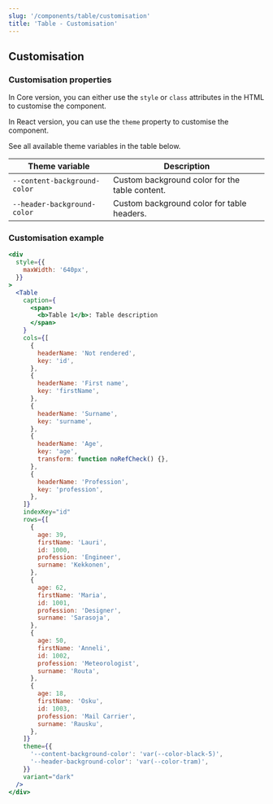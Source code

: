 ```yaml
---
slug: '/components/table/customisation'
title: 'Table - Customisation'
---
```




## Customisation

### Customisation properties
In Core version, you can either use the `style` or `class` attributes in the HTML to customise the component.

In React version, you can use the `theme` property to customise the component.

See all available theme variables in the table below.

| Theme variable               | Description                                    |
| ---------------------------- | ---------------------------------------------- |
| `--content-background-color` | Custom background color for the table content. |
| `--header-background-color`  | Custom background color for table headers.     |

### Customisation example

<Playground>

```jsx
<div
  style={{
    maxWidth: '640px',
  }}
>
  <Table
    caption={
      <span>
        <b>Table 1</b>: Table description
      </span>
    }
    cols={[
      {
        headerName: 'Not rendered',
        key: 'id',
      },
      {
        headerName: 'First name',
        key: 'firstName',
      },
      {
        headerName: 'Surname',
        key: 'surname',
      },
      {
        headerName: 'Age',
        key: 'age',
        transform: function noRefCheck() {},
      },
      {
        headerName: 'Profession',
        key: 'profession',
      },
    ]}
    indexKey="id"
    rows={[
      {
        age: 39,
        firstName: 'Lauri',
        id: 1000,
        profession: 'Engineer',
        surname: 'Kekkonen',
      },
      {
        age: 62,
        firstName: 'Maria',
        id: 1001,
        profession: 'Designer',
        surname: 'Sarasoja',
      },
      {
        age: 50,
        firstName: 'Anneli',
        id: 1002,
        profession: 'Meteorologist',
        surname: 'Routa',
      },
      {
        age: 18,
        firstName: 'Osku',
        id: 1003,
        profession: 'Mail Carrier',
        surname: 'Rausku',
      },
    ]}
    theme={{
      '--content-background-color': 'var(--color-black-5)',
      '--header-background-color': 'var(--color-tram)',
    }}
    variant="dark"
  />
</div>
```

</Playground>
